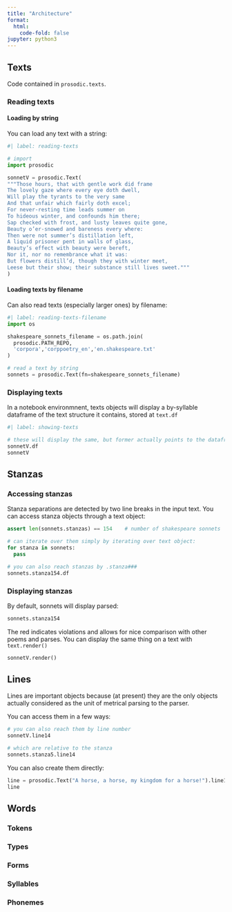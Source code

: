 ```yaml
---
title: "Architecture"
format:
  html:
    code-fold: false
jupyter: python3
---
```


## Texts

Code contained in `prosodic.texts`.

### Reading texts

#### Loading by string

You can load any text with a string:

```python
#| label: reading-texts

# import
import prosodic

sonnetV = prosodic.Text(
"""Those hours, that with gentle work did frame
The lovely gaze where every eye doth dwell,
Will play the tyrants to the very same
And that unfair which fairly doth excel;
For never-resting time leads summer on
To hideous winter, and confounds him there;
Sap checked with frost, and lusty leaves quite gone,
Beauty o’er-snowed and bareness every where:
Then were not summer’s distillation left,
A liquid prisoner pent in walls of glass,
Beauty’s effect with beauty were bereft,
Nor it, nor no remembrance what it was:
But flowers distill’d, though they with winter meet,
Leese but their show; their substance still lives sweet."""
)
```


#### Loading texts by filename

Can also read texts (especially larger ones) by filename:

```python
#| label: reading-texts-filename
import os

shakespeare_sonnets_filename = os.path.join(
  prosodic.PATH_REPO, 
  'corpora','corppoetry_en','en.shakespeare.txt'
)

# read a text by string
sonnets = prosodic.Text(fn=shakespeare_sonnets_filename)
```

### Displaying texts

In a notebook environmnent, texts objects will display a by-syllable dataframe of the text structure it contains, stored at `text.df`

```python
#| label: showing-texts

# these will display the same, but former actually points to the dataframe
sonnetV.df          
sonnetV
```


## Stanzas

### Accessing stanzas

Stanza separations are detected by two line breaks in the input text. You can access stanza objects through a text object:

```python
assert len(sonnets.stanzas) == 154    # number of shakespeare sonnets

# can iterate over them simply by iterating over text object:
for stanza in sonnets:
  pass

# you can also reach stanzas by .stanza###
sonnets.stanza154.df
```

### Displaying stanzas

By default, sonnets will display parsed:

```python
sonnets.stanza154
```

The red indicates violations and allows for nice comparison with other poems and parses. You can display the same thing on a text with `text.render()`

```python
sonnetV.render()
```


## Lines

Lines are important objects because (at present) they are the only objects actually considered as the unit of metrical parsing to the parser.



You can access them in a few ways:

```python
# you can also reach them by line number
sonnetV.line14

# which are relative to the stanza
sonnets.stanza5.line14
```

You can also create them directly:

```python
line = prosodic.Text("A horse, a horse, my kingdom for a horse!").line1
line
```


## Words

### Tokens

### Types

### Forms

### Syllables

### Phonemes

